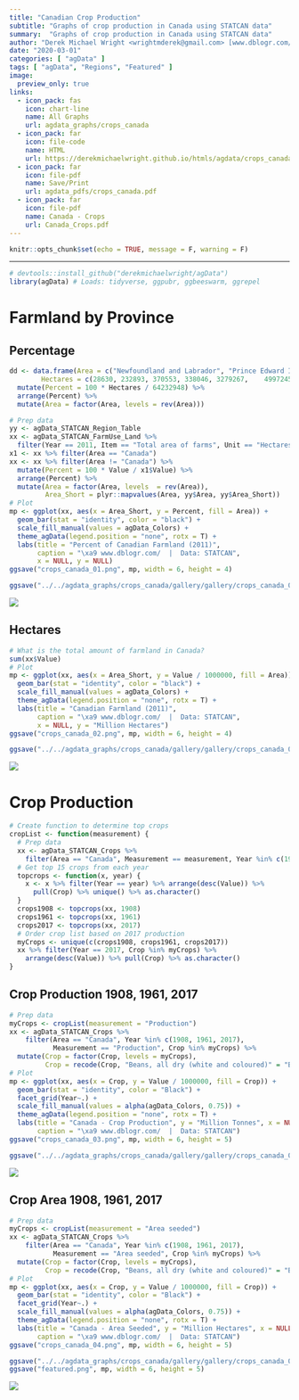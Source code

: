 ```yaml
---
title: "Canadian Crop Production"
subtitle: "Graphs of crop production in Canada using STATCAN data"
summary:  "Graphs of crop production in Canada using STATCAN data"
author: "Derek Michael Wright <wrightmderek@gmail.com> [www.dblogr.com/](https://dblogr.netlify.com/)"
date: "2020-03-01"
categories: [ "agData" ]
tags: [ "agData", "Regions", "Featured" ]
image:
  preview_only: true
links:
  - icon_pack: fas
    icon: chart-line
    name: All Graphs
    url: agdata_graphs/crops_canada
  - icon_pack: far
    icon: file-code
    name: HTML
    url: https://derekmichaelwright.github.io/htmls/agdata/crops_canada.html
  - icon_pack: far
    icon: file-pdf
    name: Save/Print
    url: agdata_pdfs/crops_canada.pdf
  - icon_pack: far
    icon: file-pdf
    name: Canada - Crops
    url: Canada_Crops.pdf
---
```


```r
knitr::opts_chunk$set(echo = TRUE, message = F, warning = F)
```

---

```r
# devtools::install_github("derekmichaelwright/agData")
library(agData) # Loads: tidyverse, ggpubr, ggbeeswarm, ggrepel
```

\pagebreak

# Farmland by Province

## Percentage

```r
dd <- data.frame(Area = c("Newfoundland and Labrador", "Prince Edward Island", "Nova Scotia", "New Brunswick", "Quebec", "Ontario", "Manitoba", "Saskatchewan", "Alberta", "British Columbia"),
        Hectares = c(28630,	232893,	370553,	338046,	3279267,	4997245,	7137698,	24922881,	20335525,	2590210) ) %>%
  mutate(Percent = 100 * Hectares / 64232948) %>%
  arrange(Percent) %>%
  mutate(Area = factor(Area, levels = rev(Area)))
```

```r
# Prep data
yy <- agData_STATCAN_Region_Table
xx <- agData_STATCAN_FarmUse_Land %>% 
  filter(Year == 2011, Item == "Total area of farms", Unit == "Hectares")
x1 <- xx %>% filter(Area == "Canada")
xx <- xx %>% filter(Area != "Canada") %>% 
  mutate(Percent = 100 * Value / x1$Value) %>% 
  arrange(Percent) %>%
  mutate(Area = factor(Area, levels  = rev(Area)),
         Area_Short = plyr::mapvalues(Area, yy$Area, yy$Area_Short))
# Plot
mp <- ggplot(xx, aes(x = Area_Short, y = Percent, fill = Area)) +
  geom_bar(stat = "identity", color = "black") +
  scale_fill_manual(values = agData_Colors) +
  theme_agData(legend.position = "none", rotx = T) +
  labs(title = "Percent of Canadian Farmland (2011)",
       caption = "\xa9 www.dblogr.com/  |  Data: STATCAN",
       x = NULL, y = NULL)
ggsave("crops_canada_01.png", mp, width = 6, height = 4)
```

```r
ggsave("../../agdata_graphs/crops_canada/gallery/gallery/crops_canada_01.png", mp, width = 6, height = 4)
```

![](crops_canada_01.png)

\pagebreak

## Hectares

```r
# What is the total amount of farmland in Canada?
sum(xx$Value)
# Plot
mp <- ggplot(xx, aes(x = Area_Short, y = Value / 1000000, fill = Area)) +
  geom_bar(stat = "identity", color = "black") +
  scale_fill_manual(values = agData_Colors) +
  theme_agData(legend.position = "none", rotx = T) +
  labs(title = "Canadian Farmland (2011)",
       caption = "\xa9 www.dblogr.com/  |  Data: STATCAN",
       x = NULL, y = "Million Hectares")
ggsave("crops_canada_02.png", mp, width = 6, height = 4)
```

```r
ggsave("../../agdata_graphs/crops_canada/gallery/gallery/crops_canada_02.png", mp, width = 6, height = 4)
```

![](crops_canada_02.png)

\pagebreak

# Crop Production

```r
# Create function to determine top crops
cropList <- function(measurement) {
  # Prep data
  xx <- agData_STATCAN_Crops %>% 
    filter(Area == "Canada", Measurement == measurement, Year %in% c(1908, 1961, 2017)) 
  # Get top 15 crops from each year
  topcrops <- function(x, year) {
    x <- x %>% filter(Year == year) %>% arrange(desc(Value)) %>% 
      pull(Crop) %>% unique() %>% as.character()
  }
  crops1908 <- topcrops(xx, 1908)
  crops1961 <- topcrops(xx, 1961)
  crops2017 <- topcrops(xx, 2017)
  # Order crop list based on 2017 production
  myCrops <- unique(c(crops1908, crops1961, crops2017))
  xx %>% filter(Year == 2017, Crop %in% myCrops) %>%
    arrange(desc(Value)) %>% pull(Crop) %>% as.character()
}
```

\pagebreak

## Crop Production 1908, 1961, 2017

```r
# Prep data
myCrops <- cropList(measurement = "Production")
xx <- agData_STATCAN_Crops %>% 
    filter(Area == "Canada", Year %in% c(1908, 1961, 2017),
           Measurement == "Production", Crop %in% myCrops) %>%
  mutate(Crop = factor(Crop, levels = myCrops),
         Crop = recode(Crop, "Beans, all dry (white and coloured)" = "Beans, all dry") )
# Plot
mp <- ggplot(xx, aes(x = Crop, y = Value / 1000000, fill = Crop)) + 
  geom_bar(stat = "identity", color = "Black") + 
  facet_grid(Year~.) + 
  scale_fill_manual(values = alpha(agData_Colors, 0.75)) +
  theme_agData(legend.position = "none", rotx = T) +
  labs(title = "Canada - Crop Production", y = "Million Tonnes", x = NULL,
       caption = "\xa9 www.dblogr.com/  |  Data: STATCAN")
ggsave("crops_canada_03.png", mp, width = 6, height = 5)
```

```r
ggsave("../../agdata_graphs/crops_canada/gallery/gallery/crops_canada_03.png", mp, width = 6, height = 5)
```

![](crops_canada_03.png)

\pagebreak

## Crop Area 1908, 1961, 2017

```r
# Prep data
myCrops <- cropList(measurement = "Area seeded")
xx <- agData_STATCAN_Crops %>% 
    filter(Area == "Canada", Year %in% c(1908, 1961, 2017),
           Measurement == "Area seeded", Crop %in% myCrops) %>%
  mutate(Crop = factor(Crop, levels = myCrops),
         Crop = recode(Crop, "Beans, all dry (white and coloured)" = "Beans, all dry") )
# Plot
mp <- ggplot(xx, aes(x = Crop, y = Value / 1000000, fill = Crop)) + 
  geom_bar(stat = "identity", color = "Black") + 
  facet_grid(Year~.) + 
  scale_fill_manual(values = alpha(agData_Colors, 0.75)) +
  theme_agData(legend.position = "none", rotx = T) + 
  labs(title = "Canada - Area Seeded", y = "Million Hectares", x = NULL,
       caption = "\xa9 www.dblogr.com/  |  Data: STATCAN")
ggsave("crops_canada_04.png", mp, width = 6, height = 5)
```

```r
ggsave("../../agdata_graphs/crops_canada/gallery/gallery/crops_canada_04.png", mp, width = 6, height = 5)
ggsave("featured.png", mp, width = 6, height = 5)
```

![](crops_canada_04.png)
